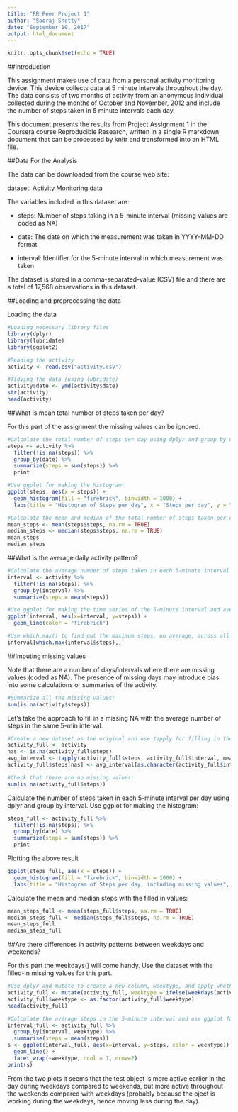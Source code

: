 ---
title: "RR Peer Project 1"
author: "Sooraj Shetty"
date: "September 10, 2017"
output: html_document
---

```{r setup, include=FALSE}
knitr::opts_chunk$set(echo = TRUE)
```

##Introduction

This assignment makes use of data from a personal activity monitoring device. This device collects data at 5 minute intervals throughout the day. The data consists of two months of activity from an anonymous individual collected during the months of October and November, 2012 and include the number of steps taken in 5 minute intervals each day.

This document presents the results from Project Assignment 1 in the Coursera course Reproducible Research, written in a single R markdown document that can be processed by knitr and transformed into an HTML file.

##Data For the Analysis

The data can be downloaded from the course web site:

dataset: Activity Monitoring data

The variables included in this dataset are:

- steps: Number of steps taking in a 5-minute interval (missing values are coded as NA)

- date: The date on which the measurement was taken in YYYY-MM-DD format

- interval: Identifier for the 5-minute interval in which measurement was taken

The dataset is stored in a comma-separated-value (CSV) file and there are a total of 17,568 observations in this dataset.

##Loading and preprocessing the data

Loading the data

```{r}
#Loading necessary library files
library(dplyr)
library(lubridate)
library(ggplot2)

#Reading the activity
activity <- read.csv("activity.csv")

#Tidying the data (using lubridate)
activity$date <- ymd(activity$date)
str(activity)
head(activity)
```

##What is mean total number of steps taken per day?

For this part of the assignment the missing values can be ignored.

```{r}
#Calculate the total number of steps per day using dplyr and group by date:
steps <- activity %>%
  filter(!is.na(steps)) %>%
  group_by(date) %>%
  summarize(steps = sum(steps)) %>%
  print

#Use ggplot for making the histogram:
ggplot(steps, aes(x = steps)) +
  geom_histogram(fill = "firebrick", binwidth = 1000) +
  labs(title = "Histogram of Steps per day", x = "Steps per day", y = "Frequency")

#Calculate the mean and median of the total number of steps taken per day:
mean_steps <- mean(steps$steps, na.rm = TRUE)
median_steps <- median(steps$steps, na.rm = TRUE)
mean_steps
median_steps
```

##What is the average daily activity pattern?

```{r}
#Calculate the average number of steps taken in each 5-minute interval per day using dplyr and group by interval:
interval <- activity %>%
  filter(!is.na(steps)) %>%
  group_by(interval) %>%
  summarize(steps = mean(steps))

#Use ggplot for making the time series of the 5-minute interval and average steps taken:
ggplot(interval, aes(x=interval, y=steps)) +
  geom_line(color = "firebrick")

#Use which.max() to find out the maximum steps, on average, across all the days:
interval[which.max(interval$steps),]
```

##Imputing missing values

Note that there are a number of days/intervals where there are missing values (coded as NA). The presence of missing days may introduce bias into some calculations or summaries of the activity.

```{r}
#Summarize all the missing values:
sum(is.na(activity$steps))
```

Let’s take the approach to fill in a missing NA with the average number of steps in the same 5-min interval.

```{r}
#Create a new dataset as the original and use tapply for filling in the missing values with the average number of steps per 5-minute interval:
activity_full <- activity
nas <- is.na(activity_full$steps)
avg_interval <- tapply(activity_full$steps, activity_full$interval, mean, na.rm=TRUE, simplify=TRUE)
activity_full$steps[nas] <- avg_interval[as.character(activity_full$interval[nas])]

#Check that there are no missing values:
sum(is.na(activity_full$steps))
```

Calculate the number of steps taken in each 5-minute interval per day using dplyr and group by interval. Use ggplot for making the histogram:

```{r}
steps_full <- activity_full %>%
  filter(!is.na(steps)) %>%
  group_by(date) %>%
  summarize(steps = sum(steps)) %>%
  print
```

Plotting the above result

```{r}
ggplot(steps_full, aes(x = steps)) +
  geom_histogram(fill = "firebrick", binwidth = 1000) +
  labs(title = "Histogram of Steps per day, including missing values", x = "Steps per day", y = "Frequency")
```

Calculate the mean and median steps with the filled in values:

```{r}
mean_steps_full <- mean(steps_full$steps, na.rm = TRUE)
median_steps_full <- median(steps_full$steps, na.rm = TRUE)
mean_steps_full
median_steps_full
```

##Are there differences in activity patterns between weekdays and weekends?

For this part the weekdays() will come handy. Use the dataset with the filled-in missing values for this part.

```{r}
#Use dplyr and mutate to create a new column, weektype, and apply whether the day is weekend or weekday:
activity_full <- mutate(activity_full, weektype = ifelse(weekdays(activity_full$date) == "Saturday" | weekdays(activity_full$date) == "Sunday", "weekend", "weekday"))
activity_full$weektype <- as.factor(activity_full$weektype)
head(activity_full)

#Calculate the average steps in the 5-minute interval and use ggplot for making the time series of the 5-minute interval for weekday and weekend, and compare the average steps:
interval_full <- activity_full %>%
  group_by(interval, weektype) %>%
  summarise(steps = mean(steps))
s <- ggplot(interval_full, aes(x=interval, y=steps, color = weektype)) +
  geom_line() +
  facet_wrap(~weektype, ncol = 1, nrow=2)
print(s)
```

From the two plots it seems that the test object is more active earlier in the day during weekdays compared to weekends, but more active throughout the weekends compared with weekdays (probably because the oject is working during the weekdays, hence moving less during the day).